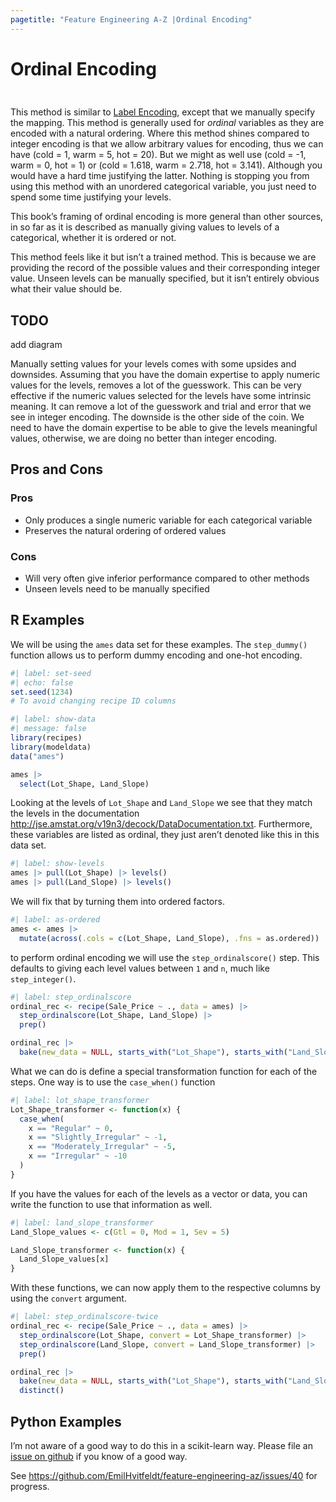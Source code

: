 ```yaml
---
pagetitle: "Feature Engineering A-Z |Ordinal Encoding"
---
```


# Ordinal Encoding {#sec-categorical-ordinal}

::: {style="visibility: hidden; height: 0px;"}
## Ordinal Encoding
:::

This method is similar to [Label Encoding](categorical-label), except that we manually specify the mapping.
This method is generally used for *ordinal* variables as they are encoded with a natural ordering.
Where this method shines compared to integer encoding is that we allow arbitrary values for encoding, thus we can have (cold = 1, warm = 5, hot = 20).
But we might as well use (cold = -1, warm = 0, hot = 1) or (cold = 1.618, warm = 2.718, hot = 3.141).
Although you would have a hard time justifying the latter.
Nothing is stopping you from using this method with an unordered categorical variable, you just need to spend some time justifying your levels.

::: callout-note
This book's framing of ordinal encoding is more general than other sources, in so far as it is described as manually giving values to levels of a categorical, whether it is ordered or not.
:::

This method feels like it but isn't a trained method.
This is because we are providing the record of the possible values and their corresponding integer value.
Unseen levels can be manually specified, but it isn't entirely obvious what their value should be.

::: callout-caution
# TODO

add diagram
:::

Manually setting values for your levels comes with some upsides and downsides.
Assuming that you have the domain expertise to apply numeric values for the levels, removes a lot of the guesswork.
This can be very effective if the numeric values selected for the levels have some intrinsic meaning.
It can remove a lot of the guesswork and trial and error that we see in integer encoding.
The downside is the other side of the coin.
We need to have the domain expertise to be able to give the levels meaningful values, otherwise, we are doing no better than integer encoding.

## Pros and Cons

### Pros

-   Only produces a single numeric variable for each categorical variable
-   Preserves the natural ordering of ordered values

### Cons

-   Will very often give inferior performance compared to other methods
-   Unseen levels need to be manually specified

## R Examples

We will be using the `ames` data set for these examples.
The `step_dummy()` function allows us to perform dummy encoding and one-hot encoding.

```r
#| label: set-seed
#| echo: false
set.seed(1234)
# To avoid changing recipe ID columns
```

```r
#| label: show-data
#| message: false
library(recipes)
library(modeldata)
data("ames")

ames |>
  select(Lot_Shape, Land_Slope)
```

Looking at the levels of `Lot_Shape` and `Land_Slope` we see that they match the levels in the documentation <http://jse.amstat.org/v19n3/decock/DataDocumentation.txt>.
Furthermore, these variables are listed as ordinal, they just aren't denoted like this in this data set.

```r
#| label: show-levels
ames |> pull(Lot_Shape) |> levels()
ames |> pull(Land_Slope) |> levels()
```

We will fix that by turning them into ordered factors.

```r
#| label: as-ordered
ames <- ames |>
  mutate(across(.cols = c(Lot_Shape, Land_Slope), .fns = as.ordered))
```

to perform ordinal encoding we will use the `step_ordinalscore()` step.
This defaults to giving each level values between `1` and `n`, much like `step_integer()`.

```r
#| label: step_ordinalscore
ordinal_rec <- recipe(Sale_Price ~ ., data = ames) |>
  step_ordinalscore(Lot_Shape, Land_Slope) |>
  prep()

ordinal_rec |>
  bake(new_data = NULL, starts_with("Lot_Shape"), starts_with("Land_Slope"))
```

What we can do is define a special transformation function for each of the steps.
One way is to use the `case_when()` function

```r
#| label: lot_shape_transformer
Lot_Shape_transformer <- function(x) {
  case_when(
    x == "Regular" ~ 0, 
    x == "Slightly_Irregular" ~ -1,
    x == "Moderately_Irregular" ~ -5,
    x == "Irregular" ~ -10
  )
}
```

If you have the values for each of the levels as a vector or data, you can write the function to use that information as well.

```r
#| label: land_slope_transformer
Land_Slope_values <- c(Gtl = 0, Mod = 1, Sev = 5)

Land_Slope_transformer <- function(x) {
  Land_Slope_values[x]
}
```

With these functions, we can now apply them to the respective columns by using the `convert` argument.

```r
#| label: step_ordinalscore-twice
ordinal_rec <- recipe(Sale_Price ~ ., data = ames) |>
  step_ordinalscore(Lot_Shape, convert = Lot_Shape_transformer) |>
  step_ordinalscore(Land_Slope, convert = Land_Slope_transformer) |>
  prep()

ordinal_rec |>
  bake(new_data = NULL, starts_with("Lot_Shape"), starts_with("Land_Slope")) |>
  distinct()
```

## Python Examples

I'm not aware of a good way to do this in a scikit-learn way.
Please file an [issue on github](https://github.com/EmilHvitfeldt/feature-engineering-az/issues/new?assignees=&labels=&projects=&template=general-issue.md&title) if you know of a good way.

See <https://github.com/EmilHvitfeldt/feature-engineering-az/issues/40> for progress.
